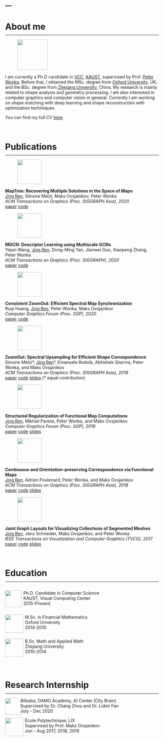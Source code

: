 ---
---

<link rel="stylesheet" href="styles.css" type="text/css">

# About me 
<hr style="margin-top:-8px; border-width: 1px">

<div class="row">
<div class="column_paper" style="column-gap:40px">
<figure>
<p><img class="img-circle" src="images/profile_from_vv.jpg" 
height="100px" width="auto">
</figure>
<span>
I am currently a Ph.D candidate in [VCC](https://cemse.kaust.edu.sa/vcc), [KAUST](https://www.kaust.edu.sa/en), supervised by Prof. [Peter Wonka](http://peterwonka.net/). Before that, I obtained the MSc. degree from [Oxford University](https://www.maths.ox.ac.uk/), UK, and the BSc. degree from [Zhejiang University](https://www.zju.edu.cn/english/), China.  My research is mainly related to shape analysis and geometry processing. I am also interested in computer graphics and computer vision in general. Currently I am working on shape matching with deep learning and shape reconstruction with optimization techiniques. 
</span>
<br>

<span>
You can find my full CV [here](http://llorz.github.io/files/cv.pdf).
</span>
</div>
<br>

# Publications
<hr style="margin-top:-8px; border-width: 1px">

<div class="row">
<div class="column_paper" style="column-gap:40px">
<figure>
<p><img src="images/paper_sga20_maptree.png" 
height="80px" width="auto">
</figure>
<span>
**MapTree: Recovering Multiple Solutions in the Space of Maps**
</span><br>
<span>
<u>Jing Ren</u>, Simone Melzi, Maks Ovsjanikov, Peter Wonka
</span><br>
<span>
*ACM Transactions on Graphics (Proc. SIGGRAPH Asia), 2020*
</span><br>
<span>
[<i class="fa fa-file-pdf"></i> paper](https://arxiv.org/abs/2006.02532)
[<i class="fa fa-code"></i> code](https://github.com/llorz/SGA20_mapExplor)
</span><br>
</p>
</div>
</div>





<div class="row">
<div class="column_paper" style="column-gap:40px">
<figure>
<p><img src="images/paper_sig20_mgcn.png" 
height="80px" width="auto">
</figure>
<span>
**MGCN: Descriptor Learning using Multiscale GCNs**
</span><br>
<span>
Yiqun Wang, <u>Jing Ren</u>, Dong-Ming Yan, Jianwei Guo, Xiaopeng Zhang, Peter Wonka
</span><br>
<span>
*ACM Transactions on Graphics (Proc. SIGGRAPH), 2020*
</span><br>
<span>
[<i class="fa fa-file-pdf"></i> paper](https://arxiv.org/abs/2001.10472)
[<i class="fa fa-code"></i> code](https://github.com/yiqun-wang/MGCN)
</span><br>
</p>
</div>
</div>

   
    
<div class="row">
<div class="column_paper" style="column-gap:40px">
<figure>
<p><img src="images/paper_sgp20_czo.png" 
height="80px" width="auto"
align="center">
</figure>
<span>
**Consistent ZoomOut: Efficient Spectral Map Synchronization**
</span><br>
<span>
Ruqi Huang, <u>Jing Ren</u>, Peter Wonka, Maks Ovsjanikov
</span><br>
<span>
*Computer Graphics Forum (Proc. SGP), 2020*
</span><br>
<span>
[<i class="fa fa-file-pdf"></i> paper](https://onlinelibrary.wiley.com/doi/abs/10.1111/cgf.14084)
[<i class="fa fa-code"></i> code](https://github.com/ruqihuang/SGP2020_ConsistentZoomOut)
</span><br>
</p>
</div>
</div>



    
    
<div class="row">
<div class="column_paper" style="column-gap:40px">
<figure>
<p><img src="images/paper_sga19_zoomout.png" 
height="80px" width="auto"
align="center">
</figure>
<span>
**ZoomOut: Spectral Upsampling for Efficient Shape Correspondence**
</span><br>
<span>
Simone Melzi\*, <u>Jing Ren</u>\*, Emanuele Rodolà, Abhishek Sharma, Peter Wonka, and Maks Ovsjanikov
</span><br>
<span>
*ACM Transactions on Graphics (Proc. SIGGRAPH Asia), 2019*
</span><br>
<span>
[<i class="fa fa-file-pdf"></i> paper](https://www.dropbox.com/s/duhr5b426xb1q72/2019sga_zoomout.pdf?dl=0)
[<i class="fa fa-code"></i> code](https://github.com/llorz/SGA19_zoomOut)
[<i class="fa fa-file-powerpoint"></i> slides](https://www.dropbox.com/s/yvi1b6npk4kqlas/SGA19_zoomOut_slides.pdf?dl=0)  (\* equal contribution)
</span><br>
</p>
</div>
</div>


    
<div class="row">
<div class="column_paper" style="column-gap:40px">
<figure>
<p><img src="images/paper_sgp19_resolvent.png" 
height="80px" width="auto"
align="center">
</figure>
<span>
**Structured Regularization of Functional Map Computations**
</span><br>
<span>
<u>Jing Ren</u>, Mikhail Panine, Peter Wonka, and Maks Ovsjanikov
</span><br>
<span>
*Computer Graphics Forum (Proc. SGP), 2019*
</span><br>
<span>
[<i class="fa fa-file-pdf"></i> paper](https://www.dropbox.com/s/ctvor2e25eaaev6/2019SGP_Structured_Regularization_fMap.pdf?dl=0)
[<i class="fa fa-code"></i> code](https://github.com/llorz/SGP19_complex_resolvent_laplacian)
[<i class="fa fa-file-powerpoint"></i> slides](https://www.dropbox.com/s/ah8if4wywfr98su/SGP19_complex_resolvent_laplacian.pdf?dl=0)
</span><br>
</p>
</div>
</div>




<div class="row">
<div class="column_paper" style="column-gap:40px">
<figure>
<p><img src="images/paper_sga18_bcicp.png" 
height="80px" width="auto"
align="center">
</figure>
<span>
**Continuous and Orientation-preserving Correspondence via Functional Maps**
</span><br>
<span>
<u> Jing Ren</u>, Adrien Poulenard, Peter Wonka, and Maks Ovsjanikov
</span><br>
<span>
*ACM Transactions on Graphics (Proc. SIGGRAPH Asia), 2018*
</span><br>
<span>
[<i class="fa fa-file-pdf"></i> paper](https://www.dropbox.com/s/j0r4x5yul5s76rw/2018SGA_orientation_BCICP.pdf?dl=0)
[<i class="fa fa-code"></i> code](https://github.com/llorz/SGA18_orientation_BCICP_code)
[<i class="fa fa-file-powerpoint"></i> slides](https://www.dropbox.com/s/uc7501d81vxbip5/SGA18_orientation_slides.pdf?dl=0)
</span><br>
</p>
</div>
</div>

    
    



<div class="row">
<div class="column_paper" style="column-gap:40px">
<figure>
<p><img src="images/paper_tvcg17_graph.png" 
height="80px" width="auto"
align="center">
</figure>
<span>
**Joint Graph Layouts for Visualizing Collections of Segmented Meshes**
</span><br>
<span>
<u>Jing Ren</u>, Jens Schneider, Maks Ovsjanikov, and Peter Wonka
</span><br>
<span>
*IEEE Transactions on Visualization and Computer Graphics (TVCG), 2017*
</span><br>
<span>
[<i class="fa fa-file-pdf"></i> paper](https://ieeexplore.ieee.org/document/8031987/)
[<i class="fa fa-code"></i> code](https://github.com/llorz/TVCG17_JointMap_code)
[<i class="fa fa-file-powerpoint"></i> slides](https://www.dropbox.com/s/l73hp1ty1o4nofz/SGP19_TVCG17_jointLayout.pdf?dl=0)
</span><br>
</p>
</div>
</div>



<br>

# Education
<hr style="margin-top:-8px; border-width: 1px">

<div class="row">
  <div class="column" style="column-gap:40px">
  <p><img src="images/kaust_logo.jpg" style="height:55px; margin-right:5px" align="left">
<span>Ph.D. Candidate in Computer Science</span><br>
<span class="ban2">KAUST, Visual Computing Center</span><br>
<span>2015-Present</span> 
</p>

  </div>
  <div class="column">
  <p>
<img src="images/ox_logo.png" style="height:60px; margin-right:5px" align="left">
<span>M.Sc. in Financial Mathematics</span><br>
<span class="ban2">Oxford University</span><br>
<span>2014-2015</span> 
</p>

  </div>
  <div class="column">
  <p>
<img src="images/zju_logo.png" style="height:60px; margin-right:5px" align="left">
<span>B.Sc. Math and Applied Math</span><br>
<span class="ban2">Zhejiang University</span><br>
<span>2010-2014</span> 
</p>
</div>
</div>
<br>



# Research Internship
<hr style="margin-top:-8px; border-width: 1px">
<div class="row">
  <div class="column2" style="column-gap:10px">
  <p><img src="images/ali_logo.jpg" style="height:55px; margin-right:-5px" align="left">
<span>Alibaba, DAMO Academy, AI Center (City Brain)</span><br>
<span class="ban2">Supervised by Dr. Chang Zhou and Dr. Lubin Fan</span><br>
<span>July - Dec 2020</span> 
</p>

</div>
<div class="column2" style="column-gap:10px" >
<p>
<img src="images/polytech_logo.png" style="height:60px; margin-right:5px" align="left">
<span>École Polytechnique, LIX</span><br>
<span class="ban2">Supervised by Prof. Maks Ovsjanikov</span><br>
<span>Jun - Aug 2017, 2018, 2019</span> 
</p>
  </div>

</div>
